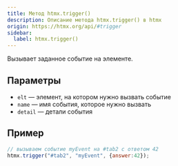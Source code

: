 ```yaml
---
title: Метод htmx.trigger()
description: Описание метода htmx.trigger() в htmx
origin: https://htmx.org/api/#trigger
sidebar:
  label: htmx.trigger()
---
```


Вызывает заданное событие на элементе.

## Параметры

* `elt` — элемент, на котором нужно вызвать событие
* `name` — имя события, которое нужно вызвать
* `detail` — детали события

## Пример

```js
// вызываем событие myEvent на #tab2 с ответом 42
htmx.trigger("#tab2", "myEvent", {answer:42});
```